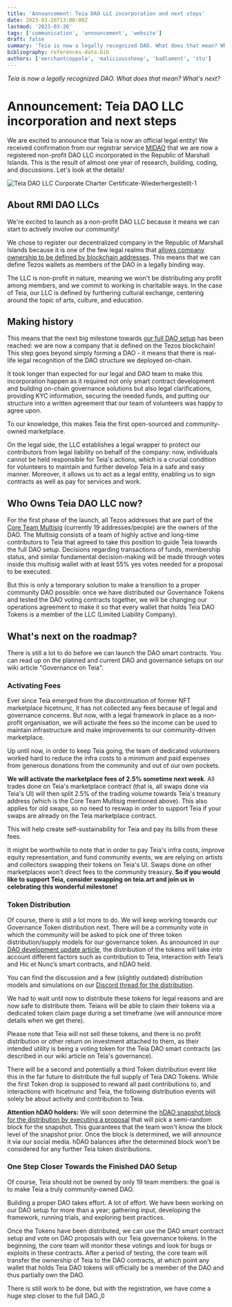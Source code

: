 ```yaml
---
title: 'Announcement: Teia DAO LLC incorporation and next steps'
date: 2023-03-26T13:00:00Z
lastmod: '2023-03-26'
tags: ['communication', 'announcement', 'website']
draft: false
summary: 'Teia is now a legally recognized DAO. What does that mean? What's next?'
bibliography: references-data.bib
authors: ['merchantcoppola', 'malicioussheep', 'badlament', 'stu']
---
```


_Teia is now a legally recognized DAO. What does that mean? What's next?_

# Announcement: Teia DAO LLC incorporation and next steps

We are excited to announce that Teia is now an official legal entity! We received confirmation from our registrar service [MIDAO](https://www.midao.org/) that we are now a registered non-profit DAO LLC incorporated in the Republic of Marshall Islands. This is the result of almost one year of research, building, coding, and discussions. Let's look at the details!

![Teia DAO LLC Corporate Charter Certificate-Wiederhergestellt-1](https://user-images.githubusercontent.com/97635650/227769237-a64570f9-ef4a-4e12-8d12-055142b06265.jpg)



## About RMI DAO LLCs

We're excited to launch as a non-profit DAO LLC because it means we can start to actively involve our community!

We chose to register our decentralized company in the Republic of Marshall Islands because it is one of the few legal realms that [allows company ownership to be defined by blockchain addresses](https://www.theblock.co/post/197435/marshall-islands-dao-law). This means that we can define Tezos wallets as members of the DAO in a legally binding way.

The LLC is non-profit in nature, meaning we won't be distributing any profit among members, and we commit to working in charitable ways. In the case of Teia, our LLC is defined by furthering cultural exchange, centering around the topic of arts, culture, and education.

## Making history

This means that the next big milestone towards [our full DAO setup](https://github.com/teia-community/teia-docs/wiki/Governance-on-Teia#building-towards-the-actual-dao) has been reached: we are now a company that is defined on the Tezos blockchain! This step goes beyond simply forming a DAO - it means that there is real-life legal recognition of the DAO structure we deployed on-chain.

It took longer than expected for our legal and DAO team to make this incorporation happen as it required not only smart contract development and building on-chain governance solutions but also legal clarifications, providing KYC information, securing the needed funds, and putting our structure into a written agreement that our team of volunteers was happy to agree upon.

To our knowledge, this makes Teia the first open-sourced and community-owned marketplace.

On the legal side, the LLC establishes a legal wrapper to protect our contributors from legal liability on behalf of the company: now, individuals cannot be held responsible for Teia's actions, which is a crucial condition for volunteers to maintain and further develop Teia in a safe and easy manner. Moreover, it allows us to act as a legal entity, enabling us to sign contracts as well as pay for services and work.

## Who Owns Teia DAO LLC now?

For the first phase of the launch, all Tezos addresses that are part of the [Core Team Multisig](https://core-team-multisig.onrender.com/) (currently 19 addresses/people) are the owners of the DAO. The Multisig consists of a team of highly active and long-time contributors to Teia that agreed to take this position to guide Teia towards the full DAO setup. Decisions regarding transactions of funds, membership status, and similar fundamental decision-making will be made through votes inside this multisig wallet with at least 55% yes votes needed for a proposal to be executed.

But this is only a temporary solution to make a transition to a proper community DAO possible: once we have distributed our Governance Tokens and tested the DAO voting contracts together, we will be changing our operations agreement to make it so that every wallet that holds Teia DAO Tokens is a member of the LLC (Limited Liability Company).

## What's next on the roadmap?

There is still a lot to do before we can launch the DAO smart contracts. You can read up on the planned and current DAO and governance setups on our wiki article "Governance on Teia".

### Activating Fees

Ever since Teia emerged from the discontinuation of former NFT marketplace hicetnunc, it has not collected any fees because of legal and governance concerns. But now, with a legal framework in place as a non-profit organisation, we will activate the fees so the income can be used to maintain infrastructure and make improvements to our community-driven marketplace.

Up until now, in order to keep Teia going, the team of dedicated volunteers worked hard to reduce the infra costs to a minimum and paid expenses from generous donations from the community and out of our own pockets.

**We will activate the marketplace fees of 2.5% sometime next week**. All trades done on Teia's marketplace contract (that is, all swaps done via Teia's UI) will then split 2.5% of the trading volume towards Teia's treasury address (which is the Core Team Multisig mentioned above). This also applies for old swaps, so no need to reswap in order to support Teia if your swaps are already on the Teia marketplace contract.

This will help create self-sustainability for Teia and pay its bills from these fees.

It might be worthwhile to note that in order to pay Teia's infra costs, improve equity representation, and fund community events, we are relying on artists and collectors swapping their tokens on Teia's UI. Swaps done on other marketplaces won't direct fees to the community treasury. **So if you would like to support Teia, consider swapping on teia.art and join us in celebrating this wonderful milestone!**

### Token Distribution

Of course, there is still a lot more to do. We will keep working towards our Governance Token distribution next. There will be a community vote in which the community will be asked to pick one of three token distribution/supply models for our governance token. As announced in our [DAO development update article](https://blog.teia.art/blog/dao-development-update-01), the distribution of the tokens will take into account different factors such as contribution to Teia, interaction with Teia’s and Hic et Nunc’s smart contracts, and hDAO held.

You can find the discussion and a few (slightly outdated) distribution models and simulations on our [Discord thread for the distribution](https://discourse.teia.art/t/teia-dao-token-distribution-discussion/605).

We had to wait until now to distribute these tokens for legal reasons and are now safe to distribute them. Teians will be able to claim their tokens via a dedicated token claim page during a set timeframe (we will announce more details when we get there).

Please note that Teia will not sell these tokens, and there is no profit distribution or other return on investment attached to them, as their intended utility is being a voting token for the Teia DAO smart contracts (as described in our wiki article on Teia's governance).

There will be a second and potentially a third Token distribution event like this in the far future to distribute the full supply of Teia DAO Tokens. While the first Token drop is supposed to reward all past contributions to, and interactions with hicetnunc and Teia, the following distribution events will solely be about activity and contribution to Teia.

**Attention hDAO holders:** We will soon determine the [hDAO snapshot block for the distribution by executing a proposal](https://ipfs.io/ipfs/QmWVs7PJz6qo6JwFNuimDkBo85E9kPBu2nR1dJvHTzsZvA) that will pick a semi-random block for the snapshot. This guarantees that the team won't know the block level of the snapshot prior. Once the block is determined, we will announce it via our social media. hDAO balances after the determined block won't be considered for any further Teia token distributions.

### One Step Closer Towards the Finished DAO Setup

Of course, Teia should not be owned by only 19 team members: the goal is to make Teia a truly community-owned DAO.

Building a proper DAO takes effort. A lot of effort. We have been working on our DAO setup for more than a year; gathering input, developing the framework, running trials, and exploring best practices.

Once the Tokens have been distributed, we can use the DAO smart contract setup and vote on DAO proposals with our Teia governance tokens. In the beginning, the core team will monitor these votings and look for bugs or exploits in these contracts. After a period of testing, the core team will transfer the ownership of Teia to the DAO contracts, at which point any wallet that holds Teia DAO tokens will officially be a member of the DAO and thus partially own the DAO.

There is still work to be done, but with the registration, we have come a huge step closer to the full DAO.,0
